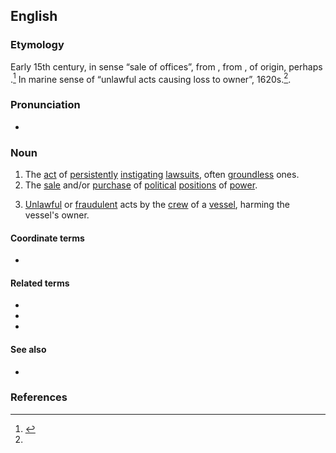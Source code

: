 ==English==
{{wikipedia}}

===Etymology===
Early 15th century, in sense “sale of offices”, from {{etyl|fro|en}} {{m|fro|baraterie||deceit, trickery}}, from {{m|fro|barat||fraud, deceit, trickery}}, of {{unk|en}} origin, perhaps {{etyl|cel|en}}.<ref name="oetyld">{{R:Online Etymology Dictionary}}</ref> In marine sense of “unlawful acts causing loss to owner”, 1620s.<ref name="oetyld" />.

===Pronunciation===
* {{IPA|/ˈbæɹətɹi/|lang=en}}

===Noun===
{{en-noun|barratries}}

# The [[act]] of [[persistently]] [[instigate|instigating]] [[lawsuit]]s, often [[groundless]] ones.
# The [[sale]] and/or [[purchase]] of [[political]] [[position]]s of [[power]].
# {{lb|en|admiralty|_|legal}} [[unlawful|Unlawful]] or [[fraudulent]] acts by the [[crew]] of a [[vessel]], harming the vessel's owner.

====Coordinate terms====
* {{sense|sale or purchase of positions of power}} {{l|en|simony}}

====Related terms====
* {{l|en|barrator}}
* {{l|en|barratrous}}
* {{l|en|barratrously}}

====See also====
* {{l|en|champerty}}

===References===
<references/>